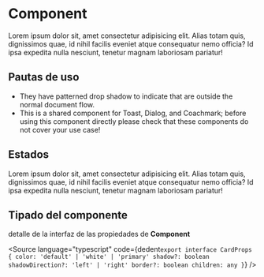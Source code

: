 

<Meta title="Molecules/VotingCard" component={VotingCard} />

# Component

Lorem ipsum dolor sit, amet consectetur adipisicing elit. Alias totam quis, dignissimos quae, id nihil facilis eveniet atque consequatur nemo officia? Id ipsa expedita nulla nesciunt, tenetur magnam laboriosam pariatur!

## **Pautas de uso**

- They have patterned drop shadow to indicate that are outside the normal document flow.
- This is a shared component for Toast, Dialog, and Coachmark; before using this component directly please check that these components do not cover your use case!

<Canvas>
  <Story name="Default">
    <VotingCard />
  </Story>
</Canvas>

## **Estados**

Lorem ipsum dolor sit, amet consectetur adipisicing elit. Alias totam quis, dignissimos quae, id nihil facilis eveniet atque consequatur nemo officia? Id ipsa expedita nulla nesciunt, tenetur magnam laboriosam pariatur!

<Canvas>
  <Story name="Estados">
    <VotingCard state="voting" avatarColor="red" />
    <VotingCard state="voted" avatarColor="red" />
    <VotingCard state="viewVote" vote="10" avatarColor="red" />
  </Story>
</Canvas>

## Tipado del componente

detalle de la interfaz de las propiedades de **Component**

<Source
  language="typescript"
  code={dedent`
    export interface CardProps {
      color: 'default' | 'white' | 'primary'
      shadow?: boolean
      shadowDirection?: 'left' | 'right'
      border?: boolean
      children: any
    }
  `}
/>
